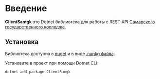 # Введение

**ClientSamgk** это Dotnet библиотека для работы с
REST API [Самарского государственного колледжа](https://samgk.ru/).

## Установка

Библиотека доступна в [nuget](https://www.nuget.org/packages/ClientSamgk)
и в виде [.nupkg файла](https://github.com/TheCrazyWolf/Api-Client-for-samgk.ru/releases/latest).

Установите в проект при помощи Dotnet CLI:
```cmd copy
dotnet add package ClientSamgk
```